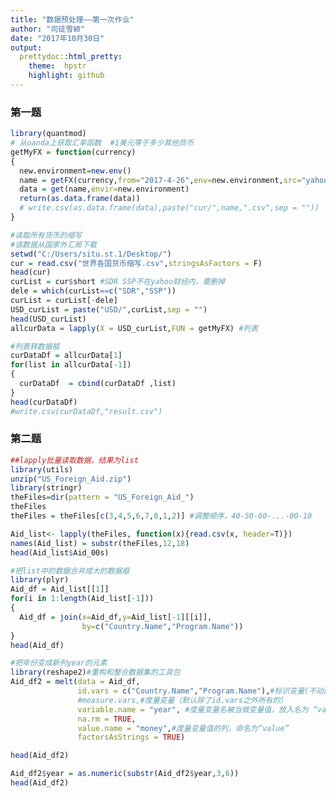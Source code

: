 ---
title: "数据预处理——第一次作业"
author: "司徒雪颖"
date: "2017年10月30日"
output: 
  prettydoc::html_pretty:
    theme:  hpstr
    highlight: github
---
### 第一题
```{r,warning=FALSE,message=FALSE}
library(quantmod)
# 从oanda上获取汇率函数  #1美元等于多少其他货币
getMyFX = function(currency)
{
  new.environment=new.env()  
  name = getFX(currency,from="2017-4-26",env=new.environment,src="yahoo")
  data = get(name,envir=new.environment) 
  return(as.data.frame(data))
  # write.csv(as.data.frame(data),paste("cur/",name,".csv",sep = ""))
}

#读取所有货币的缩写
#该数据从国家外汇局下载
setwd("C:/Users/situ.st.1/Desktop/")
cur = read.csv("世界各国货币缩写.csv",stringsAsFactors = F)
head(cur)
curList = cur$short #SDR SSP不在yahoo财经内，要删掉
dele = which(curList==c("SDR","SSP"))
curList = curList[-dele]
USD_curList = paste("USD/",curList,sep = "")  
head(USD_curList)
allcurData = lapply(X = USD_curList,FUN = getMyFX) #列表

#列表转数据框
curDataDf = allcurData[1]
for(list in allcurData[-1])
{
  curDataDf  = cbind(curDataDf ,list) 
}
head(curDataDf)
#write.csv(curDataDf,"result.csv")
```


### 第二题
```{r,warning=FALSE,message=FALSE}
##lapply批量读取数据，结果为list
library(utils)
unzip("US_Foreign_Aid.zip")
library(stringr)
theFiles=dir(pattern = "US_Foreign_Aid_")
theFiles 
theFiles = theFiles[c(3,4,5,6,7,8,1,2)] #调整顺序，40-50-60-...-00-10

Aid_list<- lapply(theFiles, function(x){read.csv(x, header=T)})  
names(Aid_list) = substr(theFiles,12,18)
head(Aid_list$Aid_00s)

#把list中的数据合并成大的数据框
library(plyr)
Aid_df = Aid_list[[1]]
for(i in 1:length(Aid_list[-1]))
{
  Aid_df = join(x=Aid_df,y=Aid_list[-1][[i]],
                by=c("Country.Name","Program.Name")) 
}
head(Aid_df)

#把年份变成新列year的元素
library(reshape2)#重构和整合数据集的工具包
Aid_df2 = melt(data = Aid_df,
               id.vars = c("Country.Name","Program.Name"),#标识变量(不动的那些列)!
               #measure.vars,#度量变量（默认除了id.vars之外所有的）
               variable.name = "year", #度量变量名被当做变量值，放入名为 “variable”的新变量列
               na.rm = TRUE,
               value.name = "money",#度量变量值的列，命名为“value”
               factorsAsStrings = TRUE)

head(Aid_df2)

Aid_df2$year = as.numeric(substr(Aid_df2$year,3,6))
head(Aid_df2)
```